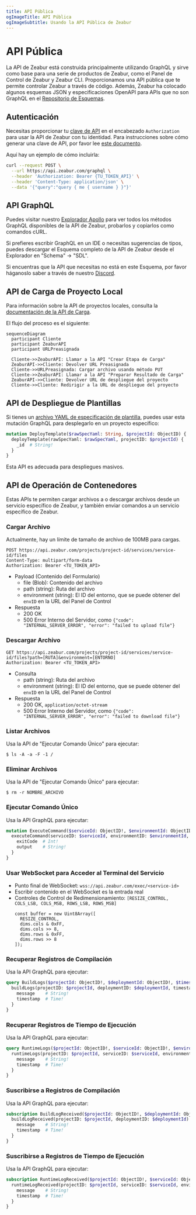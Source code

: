 ```yaml
---
title: API Pública
ogImageTitle: API Pública
ogImageSubtitle: Usando la API Pública de Zeabur
---
```



# API Pública

La API de Zeabur está construida principalmente utilizando GraphQL y sirve como base para una serie de productos de Zeabur, como el Panel de Control de Zeabur y Zeabur CLI. Proporcionamos una API pública que te permite controlar Zeabur a través de código.
Además, Zeabur ha colocado algunos esquemas JSON y especificaciones OpenAPI para APIs que no son GraphQL en el [Repositorio de Esquemas](https://schema.zeabur.app/).

## Autenticación

Necesitas proporcionar tu [clave de API](./use-api-key) en el encabezado `Authorization` para usar la API de Zeabur con tu identidad. Para instrucciones sobre cómo generar una clave de API, por favor lee [este documento](./use-api-key).

Aquí hay un ejemplo de cómo incluirla:

```bash
curl --request POST \
  --url https://api.zeabur.com/graphql \
  --header 'Authorization: Bearer {TU_TOKEN_API}' \
  --header 'Content-Type: application/json' \
  --data '{"query":"query { me { username } }"}'
```

## API GraphQL

Puedes visitar nuestro [Explorador Apollo](https://studio.apollographql.com/public/zeabur/variant/main/explorer) para ver todos los métodos GraphQL disponibles de la API de Zeabur, probarlos y copiarlos como comandos cURL.

Si prefieres escribir GraphQL en un IDE o necesitas sugerencias de tipos, puedes descargar el Esquema completo de la API de Zeabur desde el Explorador en "Schema" → "SDL".

Si encuentras que la API que necesitas no está en este Esquema, por favor háganoslo saber a través de nuestro [Discord](https://zeabur.com/dc).

## API de Carga de Proyecto Local

Para información sobre la API de proyectos locales, consulta la [documentación de la API de Carga](https://schema.zeabur.app/upload-api/index.html).

El flujo del proceso es el siguiente:

```mermaid
sequenceDiagram
  participant Cliente
  participant ZeaburAPI
  participant URLPreasignada

  Cliente->>ZeaburAPI: Llamar a la API "Crear Etapa de Carga"
  ZeaburAPI->>Cliente: Devolver URL Preasignada
  Cliente->>URLPreasignada: Cargar archivo usando método PUT
  Cliente->>ZeaburAPI: Llamar a la API "Preparar Resultado de Carga"
  ZeaburAPI->>Cliente: Devolver URL de despliegue del proyecto
  Cliente->>Cliente: Redirigir a la URL de despliegue del proyecto
```

## API de Despliegue de Plantillas

Si tienes un [archivo YAML de especificación de plantilla](https://schema.zeabur.app/template.json), puedes usar esta mutación GraphQL para desplegarlo en un proyecto específico:

```graphql
mutation DeployTemplate($rawSpecYaml: String, $projectId: ObjectID) {
  deployTemplate(rawSpecYaml: $rawSpecYaml, projectID: $projectId) {
    _id  # String!
  }
}
```

Esta API es adecuada para despliegues masivos.

## API de Operación de Contenedores

Estas APIs te permiten cargar archivos a o descargar archivos desde un servicio específico de Zeabur, y también enviar comandos a un servicio específico de Zeabur.

### Cargar Archivo

<Callout>
Actualmente, hay un límite de tamaño de archivo de 100MB para cargas.
</Callout>

```http
POST https://api.zeabur.com/projects/project-id/services/service-id/files
Content-Type: multipart/form-data
Authorization: Bearer <TU_TOKEN_API>
```

- Payload (Contenido del Formulario)
    - file (Blob): Contenido del archivo
    - path (string): Ruta del archivo
    - environment (string): El ID del entorno, que se puede obtener del `envID` en la URL del Panel de Control
- Respuesta
    - 200 OK
    - 500 Error Interno del Servidor, como `{"code": "INTERNAL_SERVER_ERROR", "error": "failed to upload file"}`


### Descargar Archivo

```http
GET https://api.zeabur.com/projects/project-id/services/service-id/files?path=[RUTA]&environment=[ENTORNO]
Authorization: Bearer <TU_TOKEN_API>
```

- Consulta
    - path (string): Ruta del archivo
    - environment (string): El ID del entorno, que se puede obtener del `envID` en la URL del Panel de Control
- Respuesta
    - 200 OK, `application/octet-stream`
    - 500 Error Interno del Servidor, como `{"code": "INTERNAL_SERVER_ERROR", "error": "failed to download file"}`

### Listar Archivos

Usa la API de "Ejecutar Comando Único" para ejecutar:

```shell
$ ls -A -a -F -1 /
```

### Eliminar Archivos

Usa la API de "Ejecutar Comando Único" para ejecutar:

```shell
$ rm -r NOMBRE_ARCHIVO
```

### Ejecutar Comando Único

Usa la API GraphQL para ejecutar:

```graphql
mutation ExecuteCommand($serviceId: ObjectID!, $environmentId: ObjectID!, $command: [String!]!) {
  executeCommand(serviceID: $serviceId, environmentID: $environmentId, command: $command) {
    exitCode  # Int!
    output    # String!
  }
}
```

### Usar WebSocket para Acceder al Terminal del Servicio

- Punto final de WebSocket: `wss://api.zeabur.com/exec/<service-id>` 
- Escribir contenido en el WebSocket es la entrada real
- Controles de Control de Redimensionamiento: `[RESIZE_CONTROL, COLS_LSB, COLS_MSB, ROWS_LSB, ROWS_MSB]` 
  ```
  const buffer = new Uint8Array([
    RESIZE_CONTROL,
    dims.cols & 0xFF,
    dims.cols >> 8,
    dims.rows & 0xFF,
    dims.rows >> 8
  ]);
  ```

### Recuperar Registros de Compilación

Usa la API GraphQL para ejecutar:

```graphql
query BuildLogs($projectId: ObjectID!, $deploymentId: ObjectID!, $timestampCursor: Time) {
  buildLogs(projectID: $projectId, deploymentID: $deploymentId, timestampCursor: $timestampCursor) {
    message    # String!
    timestamp  # Time!
  }
}
```

### Recuperar Registros de Tiempo de Ejecución

Usa la API GraphQL para ejecutar:

```graphql
query RuntimeLogs($projectId: ObjectID!, $serviceId: ObjectID!, $environmentId: ObjectID!, $timestampCursor: Time) {
  runtimeLogs(projectID: $projectId, serviceID: $serviceId, environmentID: $environmentId, timestampCursor: $timestampCursor) {
    message    # String!
    timestamp  # Time!
  }
}
```

### Suscribirse a Registros de Compilación

Usa la API GraphQL para ejecutar:

```graphql
subscription BuildLogReceived($projectId: ObjectID!, $deploymentId: ObjectID!) {
  buildLogReceived(projectID: $projectId, deploymentID: $deploymentId) {
    message    # String!
    timestamp  # Time!
  }
}
```

### Suscribirse a Registros de Tiempo de Ejecución

Usa la API GraphQL para ejecutar:

```graphql
subscription RuntimeLogReceived($projectId: ObjectID!, $serviceId: ObjectID!, $environmentId: ObjectID!) {
  runtimeLogReceived(projectID: $projectId, serviceID: $serviceId, environmentID: $environmentId) {
    message    # String!
    timestamp  # Time!
  }
}
```